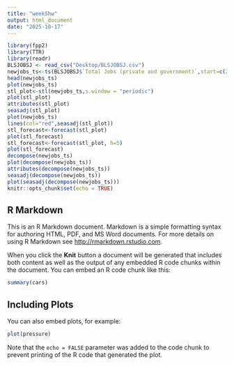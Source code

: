 ```yaml
---
title: "week5hw"
output: html_document
date: "2025-10-17"
---
```


```r
library(fpp2)
library(TTR)
library(readr)
BLSJOBSJ <- read_csv("Desktop/BLSJOBSJ.csv")
newjobs_ts<-ts(BLSJOBSJ$`Total Jobs (private and government)`,start=c(2007,01),frequency = 12)
head(newjobs_ts)
plot(newjobs_ts)
stl_plot<-stl(newjobs_ts,s.window = "periodic")
plot(stl_plot)
attributes(stl_plot)
seasadj(stl_plot)
plot(newjobs_ts)
lines(col="red",seasadj(stl_plot))
stl_forecast<-forecast(stl_plot)
plot(stl_forecast)
stl_forecast<-forecast(stl_plot, h=5)
plot(stl_forecast)
decompose(newjobs_ts)
plot(decompose(newjobs_ts))
attributes(decompose(newjobs_ts))
seasadj(decompose(newjobs_ts))
plot(seasadj(decompose(newjobs_ts)))
knitr::opts_chunk$set(echo = TRUE)
```

## R Markdown

This is an R Markdown document. Markdown is a simple formatting syntax for authoring HTML, PDF, and MS Word documents. For more details on using R Markdown see <http://rmarkdown.rstudio.com>.

When you click the **Knit** button a document will be generated that includes both content as well as the output of any embedded R code chunks within the document. You can embed an R code chunk like this:

```r
summary(cars)
```

## Including Plots

You can also embed plots, for example:

```r
plot(pressure)
```

Note that the `echo = FALSE` parameter was added to the code chunk to prevent printing of the R code that generated the plot.
